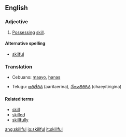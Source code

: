 ==English==
===Adjective===
{{en-ad|skillful}}
#[[possess|Possessing]] [[skill]].

====Alternative spelling====
*[[skilful]]

===Translation===
{{top}}
*Cebuano: [[maayo]], [[hanas]]
{{mid}}
*Telugu: [[ఆరితేరిన]] (aaritaerina), [[చేయితిరిగిన]] (chaeyitirigina)
{{bottom}}

====Related terms====
*[[skill]]
*[[skilled]]
*[[skillfully]]

[[ang:skillful]]
[[io:skillful]]
[[it:skillful]]
